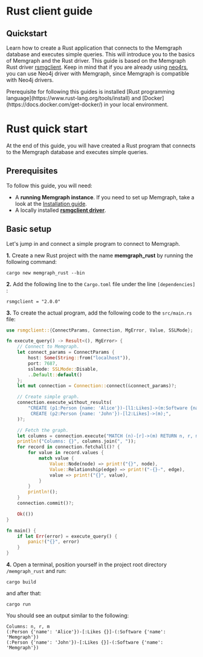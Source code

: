 

# Rust client guide 

## Quickstart 

Learn how to create a Rust application that connects to the Memgraph database and executes simple queries. 
This will introduce you to the basics of Memgraph and the Rust driver. 
This guide is based on the Memgraph Rust driver [rsmgclient](https://github.com/memgraph/rsmgclient). Keep in mind that if you are already using [neo4rs](https://github.com/neo4j-labs/neo4rs), you can use Neo4j driver with Memgraph, since Memgraph is compatible with Neo4j drivers.

<Callout type="info"> 
Prerequisite for following this guides is installed [Rust programming language](https://www.rust-lang.org/tools/install) and [Docker](https://docs.docker.com/get-docker/) in your local environment. 
</Callout>

<Steps>

# Rust quick start

At the end of this guide, you will have created a Rust program that connects to the Memgraph database and executes simple
queries.

## Prerequisites

To follow this guide, you will need:

- A **running Memgraph instance**. If you need to set up Memgraph, take a look
  at the [Installation guide](/getting-started/install-memgraph).
- A locally installed [**rsmgclient
  driver**](https://github.com/memgraph/rsmgclient).


## Basic setup

Let's jump in and connect a simple program to connect to Memgraph.

**1.** Create a new Rust project with the name **memgraph_rust** by running the
following command:

```
cargo new memgraph_rust --bin
```

**2.** Add the following line to the `Cargo.toml` file under the line
`[dependencies]` :

```
rsmgclient = "2.0.0"
```

**3.** To create the actual program, add the following code to the `src/main.rs`
file:

```rust
use rsmgclient::{ConnectParams, Connection, MgError, Value, SSLMode};

fn execute_query() -> Result<(), MgError> {
    // Connect to Memgraph.
    let connect_params = ConnectParams {
        host: Some(String::from("localhost")),
        port: 7687,
        sslmode: SSLMode::Disable,
        ..Default::default()
    };
    let mut connection = Connection::connect(&connect_params)?;

    // Create simple graph.
    connection.execute_without_results(
        "CREATE (p1:Person {name: 'Alice'})-[l1:Likes]->(m:Software {name: 'Memgraph'}) \
         CREATE (p2:Person {name: 'John'})-[l2:Likes]->(m);",
    )?;

    // Fetch the graph.
    let columns = connection.execute("MATCH (n)-[r]->(m) RETURN n, r, m;", None)?;
    println!("Columns: {}", columns.join(", "));
    for record in connection.fetchall()? {
        for value in record.values {
            match value {
                Value::Node(node) => print!("{}", node),
                Value::Relationship(edge) => print!("-{}-", edge),
                value => print!("{}", value),
            }
        }
        println!();
    }
    connection.commit()?;

    Ok(())
}

fn main() {
    if let Err(error) = execute_query() {
        panic!("{}", error)
    }
}
```

**4.** Open a terminal, position yourself in the project root directory `/memgraph_rust` and run:
``` 
cargo build
```
and after that:
```
cargo run
```

You should see an output similar to the following:

```
Columns: n, r, m
(:Person {'name': 'Alice'})-[:Likes {}]-(:Software {'name': 'Memgraph'})
(:Person {'name': 'John'})-[:Likes {}]-(:Software {'name': 'Memgraph'})
``````